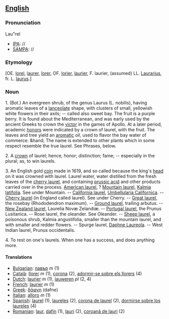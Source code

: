 ==[[English]]==
===Pronunciation===
Lau"rel 
*[[IPA]]: //
*[[SAMPA]]: //
===Etymology===
[OE. [[lorel]], [[laurer]], [[lorer]], OF. [[lorier]], [[laurier]], F. laurier, (assumed) LL. [[Laurarius]], fr. L. [[laurus]].]
===Noun===
1. (Bot.) An evergreen shrub, of the genus Laurus (L. nobilis), having aromatic leaves of a [[lanceolate]] shape, with clusters of small, yellowish white flowers in their axils; -- called also sweet bay. The fruit is a purple berry. It is found about the Mediterranean, and was early used by the ancient Greeks to crown the [[victor]] in the games of Apollo. At a later period, academic [[honor]]s were indicated by a crown of laurel, with the fruit. The leaves and tree yield an [[aromatic]] oil, used to flavor the bay water of commerce. &hand; The name is extended to other plants which in some respect resemble the true laurel. See Phrases, below.

2. A [[crown]] of laurel; hence, honor; distinction; fame; -- especially in the plural; as, to win laurels.

3. An English gold [[coin]] made in 1619, and so called because the king's [[head]] on it was crowned with laurel. Laurel water, water distilled from the fresh leaves of the [[cherry laurel]], and containing [[prussic acid]] and other products carried over in the process. [[American laurel]], ? [[Mountain laurel]], [[Kalmia latifolia]]. See under Mountain. -- [[California laurel]], [[Umbellularia Californica]]. -- [[Cherry laurel]] (in England called laurel). See under Cherry. -- [[Great laurel]], the rosebay (Rhododendron maximum). -- [[Ground laurel]], trailing arbutus. -- [[New Zealand laurel]], Laurelia Novæ Zelandiæ. -- [[Portugal laurel]], the Prunus Lusitanica. -- Rose laurel, the oleander. See Oleander. -- [[Sheep laurel]], a poisonous shrub, Kalmia angustifolia, smaller than the mountain laurel, and with smaller and redder flowers. -- Spurge laurel, [[Daphne Laureola]]. -- West Indian laurel, Prunus occidentalis.

4. To rest on one's laurels. When one has a success, and does anything more.

====Translations====
*[[Bulgarian]]: [[лавър]] ''m'' (1)
*[[Català]]: [[llorer]] ''m'' (1), [[corona]] (2), [[adormir-se sobre els llorers]] (4)
*[[Dutch]]: [[laurier]] ''m'' (1), [[lauweren]] ''pl'' (2, 4)
*[[French]]: [[laurier]] ''m'' (1)
*[[Greek]]: [[δάφνη]] (dafne)
*[[Italian]]: [[alloro]] ''m'' (1)
*[[Spanish]]: [[laurel]] (1), [[laureles]] (2), [[corona de laurel]] (2), [[dormirse sobre los laureles]] (4)
*[[Romanian]]: [[laur]], [[dafin]] (1), [[lauri]] (2), [[coroană de lauri]] (2)